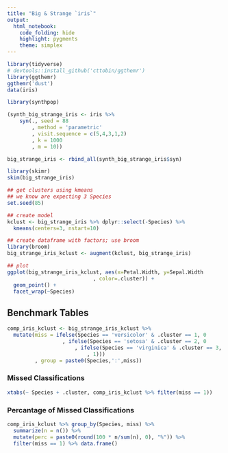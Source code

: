 ```yaml
---
title: "Big & Strange `iris`"
output: 
  html_notebook: 
    code_folding: hide
    highlight: pygments
    theme: simplex
---
```


```r
library(tidyverse)
# devtools::install_github('cttobin/ggthemr')
library(ggthemr)
ggthemr('dust')
data(iris)
```


```r
library(synthpop)

(synth_big_strange_iris <- iris %>% 
    syn(., seed = 88
        , method = 'parametric'
        , visit.sequence = c(5,4,3,1,2)
        , k = 1000
        , m = 10))
```


```r
big_strange_iris <- rbind_all(synth_big_strange_iris$syn)

library(skimr)
skim(big_strange_iris)
```

```r
## get clusters using kmeans 
## we know are expecting 3 Species
set.seed(85)

## create model
kclust <- big_strange_iris %>% dplyr::select(-Species) %>%
  kmeans(centers=3, nstart=10)

## create dataframe with factors; use broom
library(broom)
big_strange_iris_kclust <- augment(kclust, big_strange_iris)

## plot
ggplot(big_strange_iris_kclust, aes(x=Petal.Width, y=Sepal.Width
                            , color=.cluster)) + 
  geom_point() +
  facet_wrap(~Species)
```

## Benchmark Tables

```r
comp_iris_kclust <- big_strange_iris_kclust %>% 
  mutate(miss = ifelse(Species == 'versicolor' & .cluster == 1, 0
                  , ifelse(Species == 'setosa' & .cluster == 2, 0
                      , ifelse(Species == 'virginica' & .cluster == 3, 0
                          , 1)))
         , group = paste0(Species,':',miss))
```

### Missed Classifications
```r
xtabs(~ Species + .cluster, comp_iris_kclust %>% filter(miss == 1))
```

### Percantage of Missed Classifications
```r
comp_iris_kclust %>% group_by(Species, miss) %>% 
  summarize(n = n()) %>%
  mutate(perc = paste0(round(100 * n/sum(n), 0), "%")) %>% 
  filter(miss == 1) %>% data.frame()
```


